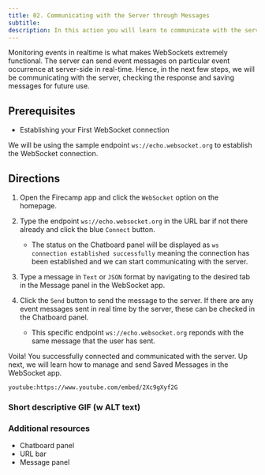 ```yaml
---
title: 02. Communicating with the Server through Messages
subtitle:
description: In this action you will learn to communicate with the server, check response and save messages for future use in the websocket app
---
```


Monitoring events in realtime is what makes WebSockets extremely functional. The server can send event messages on particular event occurrence at server-side in real-time. Hence, in the next few steps, we will be communicating with the server, checking the response and saving messages for future use.

## Prerequisites
- Establishing your First WebSocket connection

We will be using the sample endpoint `ws://echo.websocket.org` to establish the WebSocket connection.

## Directions
1. Open the Firecamp app and click the `WebSocket` option on the homepage.

2. Type the endpoint `ws://echo.websocket.org` in the URL bar if not there already and click the blue `Connect` button.

   - The status on the Chatboard panel will be displayed as `ws connection established successfully` meaning the connection has been established and we can start communicating with the server.

3. Type a message in `Text` or `JSON` format by navigating to the desired tab in the Message panel in the WebSocket app.

4. Click the `Send` button to send the message to the server. If there are any event messages sent in real time by the server, these can be checked in the Chatboard panel.

   - This specific endpoint `ws://echo.websocket.org` reponds with the same message that the user has sent.

Voila! You successfully connected and communicated with the server. Up next, we will learn how to manage and send Saved Messages in the WebSocket app.


`youtube:https://www.youtube.com/embed/2Xc9gXyf2G`


### Short descriptive GIF (w ALT text)


### Additional resources
- Chatboard panel
- URL bar
- Message panel
